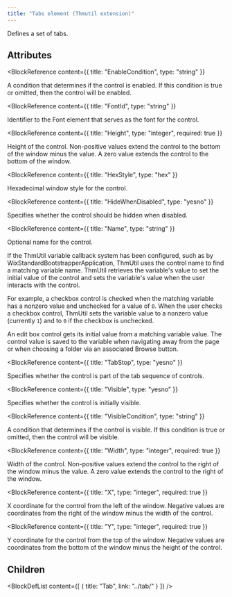 ```yaml
---
title: "Tabs element (Thmutil extension)"
---
```



Defines a set of tabs.


## Attributes

<BlockWrapper>

  <BlockReference
    content={{
      title: "EnableCondition",
      type: "string"
    }}
  >
  A condition that determines if the control is enabled. If this condition is true or omitted, then the control will be enabled.
  </BlockReference>

  <BlockReference
    content={{
      title: "FontId",
      type: "string"
    }}
  >
  Identifier to the Font element that serves as the font for the control.
  </BlockReference>

  <BlockReference
    content={{
      title: "Height",
      type: "integer",
      required: true
    }}
  >
  Height of the control. Non-positive values extend the control to the bottom of the window minus the value. A zero value extends the control to the bottom of the window.
  </BlockReference>

  <BlockReference
    content={{
      title: "HexStyle",
      type: "hex"
    }}
  >
  Hexadecimal window style for the control.
  </BlockReference>

  <BlockReference
    content={{
      title: "HideWhenDisabled",
      type: "yesno"
    }}
  >
  Specifies whether the control should be hidden when disabled.
  </BlockReference>

  <BlockReference
    content={{
      title: "Name",
      type: "string"
    }}
  >
  Optional name for the control.
  
   If the ThmUtil variable callback system has been configured, such as by
   WixStandardBootstrapperApplication, ThmUtil uses the control name to
   find a matching variable name. ThmUtil retrieves the variable's value
   to set the initial value of the control and sets the variable's value
   when the user interacts with the control.
  
   For example, a checkbox control is checked when the matching variable
   has a nonzero value and unchecked for a value of `0`. When the user
   checks a checkbox control, ThmUtil sets the variable value to a nonzero
   value (currently `1`) and to `0` if the checkbox is unchecked.
  
   An edit box control gets its initial value from a matching variable
   value. The control value is saved to the variable when navigating away
   from the page or when choosing a folder via an associated Browse button.
  </BlockReference>

  <BlockReference
    content={{
      title: "TabStop",
      type: "yesno"
    }}
  >
  Specifies whether the control is part of the tab sequence of controls.
  </BlockReference>

  <BlockReference
    content={{
      title: "Visible",
      type: "yesno"
    }}
  >
  Specifies whether the control is initially visible.
  </BlockReference>

  <BlockReference
    content={{
      title: "VisibleCondition",
      type: "string"
    }}
  >
  A condition that determines if the control is visible. If this condition is true or omitted, then the control will be visible.
  </BlockReference>

  <BlockReference
    content={{
      title: "Width",
      type: "integer",
      required: true
    }}
  >
  Width of the control. Non-positive values extend the control to the right of the window minus the value. A zero value extends the control to the right of the window.
  </BlockReference>

  <BlockReference
    content={{
      title: "X",
      type: "integer",
      required: true
    }}
  >
  X coordinate for the control from the left of the window. Negative values are coordinates from the right of the window minus the width of the control.
  </BlockReference>

  <BlockReference
    content={{
      title: "Y",
      type: "integer",
      required: true
    }}
  >
  Y coordinate for the control from the top of the window. Negative values are coordinates from the bottom of the window minus the height of the control.
  </BlockReference>

</BlockWrapper>

## Children

<BlockDefList content={[
    {
      title: "Tab",
      link: "../tab/"
    }
  ]}
/>